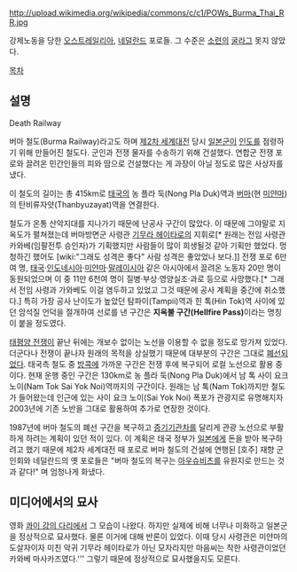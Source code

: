 http://upload.wikimedia.org/wikipedia/commons/c/c1/POWs_Burma_Thai_RR.jpg

강제노동을 당한 [[오스트레일리아]], [[네덜란드]] 포로들. 그 수준은 [[소련]]의 [[굴라그]] 못지 않았다.

[[목차]]

== 설명 ==
Death Railway

버마 철도(Burma Railway)라고도 하며 [[제2차 세계대전]] 당시 [[일본군]]이 [[인도]]를 점령하기 위해 만들어진 철도다. 군인과 전쟁 물자를 수송하기 위해 건설했다. 연합군 전쟁 포로와 끌려온 민간인들의 피와 땀으로 건설했다는 게 과장이 아닐 정도로 많은 사상자를 냈다.

이 철도의 길이는 총 415km로 [[태국]]의 농 플라 둑(Nong Pla Duk)역과 [[버마]](현 [[미얀마]])의 탄비류자얏(Thanbyuzayat)역을 연결한다.

철도가 온통 산악지대를 지나가기 때문에 난공사 구간이 많았다. 이 때문에 그야말로 지옥도가 펼쳐졌는데 버마방면군 사령관 [[기무라 헤이타로]]의 지휘로[* 원래는 전임 사령관 카와베(임팔전투 승인자)가 기획했지만 사람들이 많이 희생될것 같아 기획만 했었다. 멍청하긴 했어도 [wiki:"그래도 성격은 좋다" 사람 성격은 좋았었나 보다.]] 전쟁 포로 6만여 명, [[태국]]·[[인도네시아]]·[[미얀마]]·[[말레이시아]] 같은 아시아에서 끌려온 노동자 20만 명이 동원되었으며 이 중 11만 6천여 명이 질병·부상·영양실조·과로 등으로 사망했다.[* 그래서 전임 사령과 가와베도 이걸 염두하고 있었고 그것 때문에 공사 계획을 중간에 취소했다.] 특히 가장 공사 난이도가 높았던 탐파이(Tampii)역과 힌 톡(Hin Tok)역 사이에 있던 암석질 언덕을 절개하여 선로를 낸 구간은 '''지옥불 구간(Hellfire Pass)'''이라는 명칭이 붙을 정도였다.

[[태평양 전쟁]]이 끝난 뒤에는 개보수 없이는 노선을 이용할 수 없을 정도로 망가져 있었다. 더군다나 전쟁이 끝나자 원래의 목적을 상실했기 때문에 대부분의 구간은 그대로 [[폐선]]되었다. 태국측 철도 중 [[방콕]]에 가까운 구간은 전쟁 후에 복구되어 로컬 노선으로 활용 중이다. 현재 운행 중인 구간은 130km로 농 플라 둑(Nong Pla Duk)에서 남 톡 사이 요크 노이(Nam Tok Sai Yok Noi)역까지의 구간이다. 원래는 남 톡(Nam Tok)까지만 철도가 들어왔는데 인근에 있는 사이 요크 노이(Sai Yok Noi) 폭포가 관광지로 유명해지자 2003년에 기존 노반을 그대로 활용하여 추가로 연장한 것이다.

1987년에 버마 철도의 폐선 구간을 복구하고 [[증기기관차]]를 달리게 관광 노선으로 부활하게 하려는 계획이 있던 적이 있다. 이 계획은 태국 정부가 [[일본]]에게 돈을 받아 복구하려고 했기 때문에 제2차 세계대전 때 포로로 버마 철도의 건설에 연행된 [호주] 재향 군인회와 네덜란드의 옛 포로들은 "버마 철도의 복구는 [[아우슈비츠]]를 유원지로 만드는 것과 같다!" 며 엄청나게 화냈다.

== 미디어에서의 묘사 ==
영화 [[콰이 강의 다리]]에서 그 모습이 나왔다. 하지만 실제에 비해 너무나 미화하고 일본군을 정상적으로 묘사했다. 물론 이거에 대해 반론이 있었다. 이때 당시 사령관은 미얀마의 도살자이자 미친 악귀 기무라 헤이타로가 아닌 모자라지만 마음씨는 착한 사령관이었던 카와베 마사카즈였다.''' 그렇기 때문에 정상적으로 묘사했을지도 모른다.
